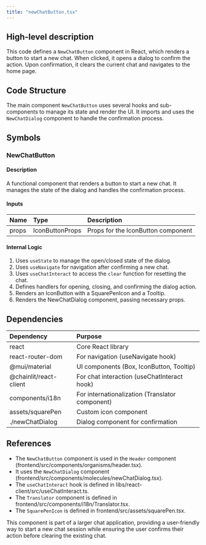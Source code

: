 ```yaml
---
title: "newChatButton.tsx"
---
```


## High-level description
This code defines a `NewChatButton` component in React, which renders a button to start a new chat. When clicked, it opens a dialog to confirm the action. Upon confirmation, it clears the current chat and navigates to the home page.

## Code Structure
The main component `NewChatButton` uses several hooks and sub-components to manage its state and render the UI. It imports and uses the `NewChatDialog` component to handle the confirmation process.

## Symbols

### NewChatButton
#### Description
A functional component that renders a button to start a new chat. It manages the state of the dialog and handles the confirmation process.

#### Inputs
| Name | Type | Description |
|:-----|:-----|:------------|
| props | IconButtonProps | Props for the IconButton component |

#### Internal Logic
1. Uses `useState` to manage the open/closed state of the dialog.
2. Uses `useNavigate` for navigation after confirming a new chat.
3. Uses `useChatInteract` to access the `clear` function for resetting the chat.
4. Defines handlers for opening, closing, and confirming the dialog action.
5. Renders an IconButton with a SquarePenIcon and a Tooltip.
6. Renders the NewChatDialog component, passing necessary props.

## Dependencies
| Dependency | Purpose |
|:-----------|:--------|
| react | Core React library |
| react-router-dom | For navigation (useNavigate hook) |
| @mui/material | UI components (Box, IconButton, Tooltip) |
| @chainlit/react-client | For chat interaction (useChatInteract hook) |
| components/i18n | For internationalization (Translator component) |
| assets/squarePen | Custom icon component |
| ./newChatDialog | Dialog component for confirmation |

## References
- The `NewChatButton` component is used in the `Header` component (frontend/src/components/organisms/header.tsx).
- It uses the `NewChatDialog` component (frontend/src/components/molecules/newChatDialog.tsx).
- The `useChatInteract` hook is defined in libs/react-client/src/useChatInteract.ts.
- The `Translator` component is defined in frontend/src/components/i18n/Translator.tsx.
- The `SquarePenIcon` is defined in frontend/src/assets/squarePen.tsx.

This component is part of a larger chat application, providing a user-friendly way to start a new chat session while ensuring the user confirms their action before clearing the existing chat.